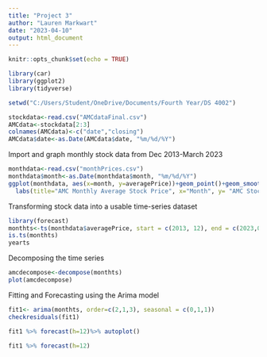 ---
title: "Project 3"
author: "Lauren Markwart"
date: "2023-04-10"
output: html_document
---

```{r setup, include=FALSE}
knitr::opts_chunk$set(echo = TRUE)
```

```{r}
library(car)
library(ggplot2)
library(tidyverse)

```
```{r}
setwd("C:/Users/Student/OneDrive/Documents/Fourth Year/DS 4002")

stockdata<-read.csv("AMCdataFinal.csv")
AMCdata<-stockdata[2:3]
colnames(AMCdata)<-c("date","closing")
AMCdata$date<-as.Date(AMCdata$date, "%m/%d/%Y")


```

Import and graph monthly stock data from Dec 2013-March 2023
```{r}
monthdata<-read.csv("monthPrices.csv")
monthdata$month<-as.Date(monthdata$month, "%m/%d/%Y")
ggplot(monthdata, aes(x=month, y=averagePrice))+geom_point()+geom_smooth(method=lm,color="black")+
  labs(title="AMC Monthly Average Stock Price", x="Month", y= "AMC Stock Price")
```

Transforming stock data into a usable time-series dataset
```{r}
library(forecast)
monthts<-ts(monthdata$averagePrice, start = c(2013, 12), end = c(2023,04), frequency = 12)
is.ts(monthts)
yearts
```
Decomposing the time series
```{r }

amcdecompose<-decompose(monthts)
plot(amcdecompose)
```

Fitting and Forecasting using the Arima model
```{r }
fit1<- arima(monthts, order=c(2,1,3), seasonal = c(0,1,1))
checkresiduals(fit1)

fit1 %>% forecast(h=12)%>% autoplot()

fit1 %>% forecast(h=12)
```
